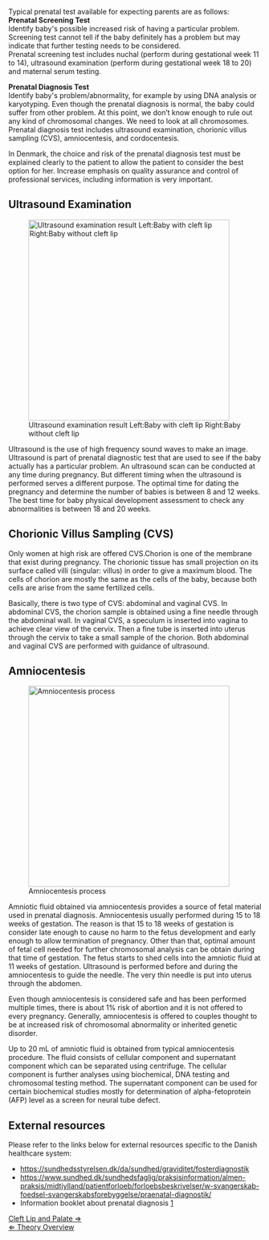 Typical prenatal test available for expecting parents are as follows: <br>

'''Prenatal Screening Test'''<br>
Identify baby's possible increased risk of having a particular problem. Screening test cannot tell if the baby definitely has a problem but may indicate that further testing needs to be considered.<br>
Prenatal screening test includes nuchal (perform during gestational week 11 to 14), ultrasound examination (perform during gestational week 18 to 20) and maternal serum testing.<br>


'''Prenatal Diagnosis Test'''<br>
Identify baby's problem/abnormality, for example by using DNA analysis or karyotyping. Even though the prenatal diagnosis is normal, the baby could suffer from other problem. At this point, we don’t know enough to rule out any kind of chromosomal changes. We need to look at all chromosomes.<br>
Prenatal diagnosis test includes ultrasound examination, chorionic villus sampling (CVS), amniocentesis, and cordocentesis.


In Denmark, the choice and risk of the prenatal diagnosis test must be explained clearly to the patient to allow the patient to consider the best option for her. Increase emphasis on quality assurance and control of professional services, including information is very important. 


==Ultrasound Examination==
[[File:Cleft usg1.jpg|thumb|right|400px|Ultrasound examination result Left:Baby with cleft lip Right:Baby without cleft lip]]

Ultrasound is the use of high frequency sound waves to make an image.  Ultrasound is part of prenatal diagnostic test that are used to see if the baby actually has a particular problem. An ultrasound scan can be conducted at any time during pregnancy. But different timing when the ultrasound is performed serves a different purpose. The optimal time for dating the pregnancy and determine the number of babies is between 8 and 12 weeks. The best time for baby physical development assessment to check any abnormalities is between 18 and 20 weeks.

==Chorionic Villus Sampling (CVS)==
Only women at high risk are offered CVS.Chorion is one of the membrane that exist during pregnancy. The chorionic tissue has small projection on its surface called villi (singular: villus) in order to give a maximum blood. The cells of chorion are mostly the same as the cells of the baby, because both cells are arise from the same fertilized cells.


Basically, there is two type of CVS: abdominal and vaginal CVS. In abdominal CVS, the chorion sample is obtained using a fine needle through the abdominal wall. In vaginal CVS, a speculum is inserted into vagina to achieve clear view of the cervix. Then a fine tube is inserted into uterus through the cervix to take a small sample of the chorion. Both abdominal and vaginal CVS are performed with guidance of ultrasound.

==Amniocentesis==

[[File:Amniocentesis.jpg|thumb|right|400px|Amniocentesis process]]

Amniotic fluid obtained via amniocentesis provides a source of fetal material used in prenatal diagnosis. Amniocentesis usually performed during 15 to 18 weeks of gestation. The reason is that 15 to 18 weeks of gestation is consider late enough to cause no harm to the fetus development and early enough to allow termination of pregnancy. Other than that, optimal amount of fetal cell needed for further chromosomal analysis can be obtain during that time of gestation. The fetus starts to shed cells into the amniotic fluid at 11 weeks of gestation.
Ultrasound is performed before and during the amniocentesis to guide the needle. The very thin needle is put into uterus through the abdomen.


Even though amniocentesis is considered safe and has been performed multiple times, there is about 1% risk of abortion and it is not offered to every pregnancy. Generally, amniocentesis is offered to couples thought to be at increased risk of chromosomal abnormality or inherited genetic disorder. 
<br>


Up to 20 mL of amniotic fluid is obtained from typical amniocentesis procedure. The fluid consists of cellular component and supernatant component which can be separated using centrifuge. The cellular component is further analyses using biochemical, DNA testing and chromosomal testing method. The supernatant component can be used for certain biochemical studies mostly for determination of alpha-fetoprotein (AFP) level as a screen for neural tube defect.

==External resources==
Please refer to the links below for external resources specific to the Danish healthcare system:
*https://sundhedsstyrelsen.dk/da/sundhed/graviditet/fosterdiagnostik
*https://www.sundhed.dk/sundhedsfaglig/praksisinformation/almen-praksis/midtjylland/patientforloeb/forloebsbeskrivelser/w-svangerskab-foedsel-svangerskabsforebyggelse/praenatal-diagnostik/
* Information booklet about prenatal diagnosis [http://sundhedsstyrelsen.dk/publ/Publ2004/Informeret_valg.pdf] 


[[Cleft Lip and Palate| Cleft Lip and Palate &rArr;]]<br>
[[Cytogenetics| &lArr; Theory Overview]]